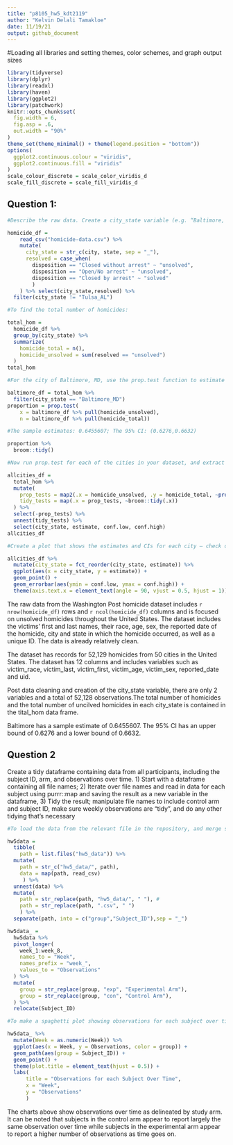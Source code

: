 ```yaml
---
title: "p8105_hw5_kdt2119"
author: "Kelvin Delali Tamakloe"
date: 11/19/21
output: github_document
---
```


#Loading all libraries and setting themes, color schemes, and graph output sizes 

```r
library(tidyverse)
library(dplyr)
library(readxl)
library(haven)
library(ggplot2)
library(patchwork)
knitr::opts_chunk$set(
  fig.width = 6,
  fig.asp = .6,
  out.width = "90%"
)
theme_set(theme_minimal() + theme(legend.position = "bottom"))
options(
  ggplot2.continuous.colour = "viridis",
  ggplot2.continuous.fill = "viridis"
)
scale_colour_discrete = scale_color_viridis_d
scale_fill_discrete = scale_fill_viridis_d
```


## Question 1:


```r

#Describe the raw data. Create a city_state variable (e.g. “Baltimore, MD”) and then summarize within cities to obtain the total number of homicides and the number of unsolved homicides (those for which the disposition is “Closed without arrest” or “Open/No arrest”

homicide_df = 
    read_csv("homicide-data.csv") %>% 
    mutate(
      city_state = str_c(city, state, sep = "_"),
      resolved = case_when(
        disposition == "Closed without arrest" ~ "unsolved",
        disposition == "Open/No arrest" ~ "unsolved",
        disposition == "Closed by arrest" ~ "solved"
        )
    ) %>% select(city_state,resolved) %>% 
  filter(city_state != "Tulsa_AL")

#To find the total number of homicides:

total_hom = 
  homicide_df %>% 
  group_by(city_state) %>% 
  summarize(
    homicide_total = n(),
    homicide_unsolved = sum(resolved == "unsolved")
  )
total_hom

#For the city of Baltimore, MD, use the prop.test function to estimate the proportion of homicides that are unsolved; save the output of prop.test as an R object, apply the broom::tidy to this object and pull the estimated proportion and confidence intervals from the resulting tidy dataframe.

baltimore_df = total_hom %>% 
  filter(city_state == "Baltimore_MD")  
proportion = prop.test(
    x = baltimore_df %>% pull(homicide_unsolved),
    n = baltimore_df %>% pull(homicide_total))

#The sample estimates: 0.6455607; The 95% CI: (0.6276,0.6632)

proportion %>%
  broom::tidy() 

#Now run prop.test for each of the cities in your dataset, and extract both the proportion of unsolved homicides and the confidence interval for each. Do this within a “tidy” pipeline, making use of purrr::map, purrr::map2, list columns and unnest as necessary to create a tidy dataframe with estimated proportions and CIs for each city.

allcities_df = 
  total_hom %>% 
  mutate(
    prop_tests = map2(.x = homicide_unsolved, .y = homicide_total, ~prop.test(x = .x, n = .y)),
    tidy_tests = map(.x = prop_tests, ~broom::tidy(.x))
  ) %>% 
  select(-prop_tests) %>% 
  unnest(tidy_tests) %>% 
  select(city_state, estimate, conf.low, conf.high)
allcities_df

#Create a plot that shows the estimates and CIs for each city – check out geom_errorbar for a way to add error bars based on the upper and lower limits. Organize cities according to the proportion of unsolved homicides.

allcities_df %>% 
  mutate(city_state = fct_reorder(city_state, estimate)) %>% 
  ggplot(aes(x = city_state, y = estimate)) +
  geom_point() + 
  geom_errorbar(aes(ymin = conf.low, ymax = conf.high)) +
  theme(axis.text.x = element_text(angle = 90, vjust = 0.5, hjust = 1))
```

The raw data from the Washington Post homicide dataset includes `r nrow(homicide_df)` rows and `r ncol(homicide_df)` columns and is focused on unsolved homicides throughout the United States. The dataset includes the victims' first and last names, their race, age, sex, the reported date of the homicide, city and state in which the homicide occurred, as well as a unique ID. The data is already relatively clean.

The dataset has records for 52,129 homicides from 50 cities in the United States. The dataset has 12 columns and includes variables such as victim_race, victim_last, victim_first, victim_age, victim_sex, reported_date and uid. 

Post data cleaning and creation of the city_state variable, there are only 2 variables and a total of 52,128 observations.The total number of homicides and the total number of uncilved homicides in each city_state is contained in the tital_hom data frame.

Baltimore has a sample estimate of 0.6455607. The 95% CI has an upper bound of 0.6276 and a lower bound of 0.6632.


## Question 2


Create a tidy dataframe containing data from all participants, including the subject ID, arm, and observations over time. 1) Start with a dataframe containing all file names; 2) Iterate over file names and read in data for each subject using purrr::map and saving the result as a new variable in the dataframe, 3) Tidy the result; manipulate file names to include control arm and subject ID, make sure weekly observations are “tidy”, and do any other tidying that’s necessary

```r

#To load the data from the relevant file in the repository, and merge spreadsheet to create list.

hw5data = 
  tibble(
    path = list.files("hw5_data")) %>% 
  mutate(
    path = str_c("hw5_data/", path), 
    data = map(path, read_csv) 
     ) %>% 
  unnest(data) %>%
  mutate(
    path = str_replace(path, "hw5_data/", " "), #
    path = str_replace(path, ".csv", " ")
    ) %>%
  separate(path, into = c("group","Subject_ID"),sep = "_")

hw5data_ =
  hw5data %>% 
  pivot_longer(
    week_1:week_8,
    names_to = "Week", 
    names_prefix = "week_", 
    values_to = "Observations"
  ) %>%
  mutate(
    group = str_replace(group, "exp", "Experimental Arm"),
    group = str_replace(group, "con", "Control Arm"),
  ) %>%
  relocate(Subject_ID)

#To make a spaghetti plot showing observations for each subject over time

hw5data_ %>% 
  mutate(Week = as.numeric(Week)) %>%
  ggplot(aes(x = Week, y = Observations, color = group)) +
  geom_path(aes(group = Subject_ID)) +
  geom_point() +
  theme(plot.title = element_text(hjust = 0.5)) +
  labs(
      title = "Observations for each Subject Over Time",
      x = "Week",
      y = "Observations"
      )
```

The charts above show observations over time as delineated by study arm. It can be noted that subjects in the control arm appear to report largely the same observation over time while subjects in the experimental arm appear to report a higher number of observations as time goes on. 